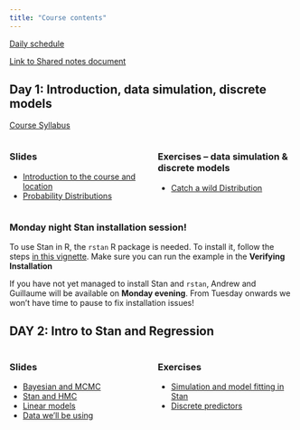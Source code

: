 ```yaml
---
title: "Course contents"
---
```


[Daily schedule](topics/schedule)

[Link to Shared notes document](https://docs.google.com/document/d/1NVsqYIkMEB7tPHKhiq6b75KaArL5OVNJvGWs47jMAo8/edit?usp=sharing)

## Day 1: Introduction, data simulation, discrete models

[Course Syllabus](PlanDeCoursBIO709.pdf)

:::: {.columns}

::: {.column width="50%"}

### Slides
* [Introduction to the course and location](slides/00_Introduction)
* [Probability Distributions](slides/02_5_Distribution)

:::

::: {.column width="50%"}

### Exercises -- data simulation & discrete models
* [Catch a wild Distribution](topics/00_distributions)

:::

::::

:::{.callout-important}
### Monday night Stan installation session! 
To use Stan in R, the `rstan` R package is needed. To install it, follow the steps [in this vignette](https://github.com/stan-dev/rstan/wiki/RStan-Getting-Started). Make sure you can run the example in the **Verifying Installation**

If you have not yet managed to install Stan and `rstan`, Andrew and Guillaume will be available on **Monday evening**. From Tuesday onwards we won't have time to pause to fix installation issues!
:::


## DAY 2: Intro to Stan and Regression

:::: {.columns}

::: {.column width="50%"}
### Slides
* [Bayesian and MCMC](slides/02_Bayesian)
* [Stan and HMC](slides/03_Stan)
* [Linear models](slides/04_Linear_model)
* [Data we'll be using](slides/01_Data)

:::

::: {.column width="50%"}
### Exercises
* [Simulation and model fitting in Stan](topics/01_simulation)
* [Discrete predictors](topics/discrete_predictor)

:::

::::

<!--
## Day 3: Hierarchical models

:::: {.columns}

::: {.column width="50%"}
### Slides
* [Simple hierarchical models](slides/06_Simple_hierarchical_model)
* [Complex hierarchical models](slides/08_Complex_hierarchical_model)

:::

::: {.column width="50%"}
### Exercises

* [Linear regression](topics/02_regression)
* [Hierarchy on the intercept](topics/03_one_random_effect)
* [Intercept-Only Model (and tidybayes discussion)](topics/intercept_only)
* [Hierarchy on the slope](topics/correlated_effects)

:::

::::

## Day 4: Constrained models: Gaussian processes

:::: {.columns}

::: {.column width="50%"}

* [Slides](slides/09_Gaussian_process)

:::

::: {.column width="50%"}
* [A Practical demonstration in Stan](topics/04_gp)
:::

::::
-->

